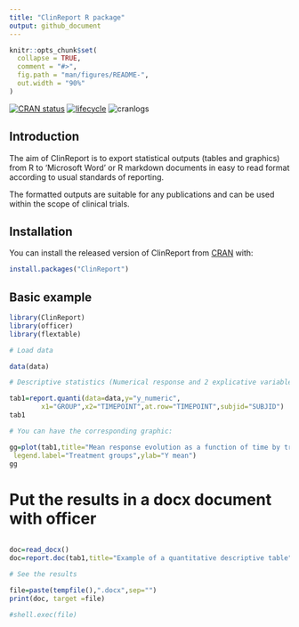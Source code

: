 ---
title: "ClinReport R package"
output: github_document
---

<!-- README.md is generated from README.Rmd. Please edit that file -->

```{r setup, include = FALSE}
knitr::opts_chunk$set(
  collapse = TRUE,
  comment = "#>",
  fig.path = "man/figures/README-",
  out.width = "90%"
)
```

[![CRAN status](https://www.r-pkg.org/badges/version/ClinReport)](https://cran.r-project.org/package=ClinReport) 
[![lifecycle](https://img.shields.io/badge/lifecycle-stable-brightgreen.svg)](https://www.tidyverse.org/lifecycle/#stable)
![cranlogs](http://cranlogs.r-pkg.org./badges/ClinReport)

## Introduction

The aim of ClinReport is to export statistical outputs (tables and graphics) from R to 'Microsoft Word' or
R markdown documents in easy to read format according to usual standards of reporting. 

The formatted outputs are suitable for any publications and can be used within the scope of clinical trials.

## Installation

You can install the released version of ClinReport from [CRAN](https://CRAN.R-project.org) with:

```r
install.packages("ClinReport")
```


## Basic example

```{r, include=T}

library(ClinReport)
library(officer)
library(flextable)

# Load data

data(data)

# Descriptive statistics (Numerical response and 2 explicative variables):

tab1=report.quanti(data=data,y="y_numeric",
		x1="GROUP",x2="TIMEPOINT",at.row="TIMEPOINT",subjid="SUBJID")
tab1

# You can have the corresponding graphic:

gg=plot(tab1,title="Mean response evolution as a function of time by treatment group",
 legend.label="Treatment groups",ylab="Y mean")
gg

```

# Put the results in a docx document  with officer  


```r

doc=read_docx()
doc=report.doc(tab1,title="Example of a quantitative descriptive table",doc=doc) 

# See the results

file=paste(tempfile(),".docx",sep="")
print(doc, target =file)

#shell.exec(file)

```


